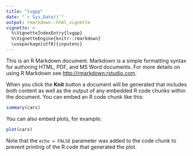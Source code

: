 ```yaml
---
title: "lvgpp"
date: "`r Sys.Date()`"
output: rmarkdown::html_vignette
vignette: >
  %\VignetteIndexEntry{lvgpp}
  %\VignetteEngine{knitr::rmarkdown}
  \usepackage[utf8]{inputenc}
---
```


This is an R Markdown document. Markdown is a simple formatting syntax for authoring HTML, PDF, and MS Word documents. For more details on using R Markdown see <http://rmarkdown.rstudio.com>.

When you click the **Knit** button a document will be generated that includes both content as well as the output of any embedded R code chunks within the document. You can embed an R code chunk like this:

```r
summary(cars)
```

You can also embed plots, for example:

```r
plot(cars)
```

Note that the `echo = FALSE` parameter was added to the code chunk to prevent printing of the R code that generated the plot.
